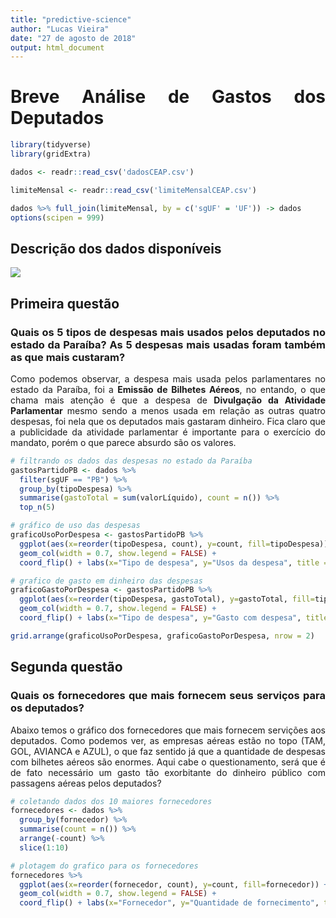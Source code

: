 ```yaml
---
title: "predictive-science"
author: "Lucas Vieira"
date: "27 de agosto de 2018"
output: html_document
---
```


<style>
body {
text-align: justify}
</style>

# Breve Análise de Gastos dos Deputados

```r
library(tidyverse)
library(gridExtra)
```

```r
dados <- readr::read_csv('dadosCEAP.csv')

limiteMensal <- readr::read_csv('limiteMensalCEAP.csv')

dados %>% full_join(limiteMensal, by = c('sgUF' = 'UF')) -> dados
options(scipen = 999)
```

## Descrição dos dados disponíveis
![](descricao.jpg)

## Primeira questão

### Quais os 5 tipos de despesas mais usados pelos deputados no estado da Paraíba? As 5 despesas mais usadas foram também as que mais custaram?

Como podemos observar, a despesa mais usada pelos parlamentares no estado da Paraíba, foi a **Emissão de Bilhetes Aéreos**, no entando, o que chama mais atenção é que a despesa de **Divulgação da Atividade Parlamentar** mesmo sendo a menos usada em relação as outras quatro despesas, foi nela que os deputados mais gastaram dinheiro. Fica claro que a publicidade da atividade parlamentar é importante para o exercício do mandato, porém o que parece absurdo são os valores.

```r
# filtrando os dados das despesas no estado da Paraíba
gastosPartidoPB <- dados %>% 
  filter(sgUF == "PB") %>%
  group_by(tipoDespesa) %>%
  summarise(gastoTotal = sum(valorLíquido), count = n()) %>% 
  top_n(5)

# gráfico de uso das despesas
graficoUsoPorDespesa <- gastosPartidoPB %>% 
  ggplot(aes(x=reorder(tipoDespesa, count), y=count, fill=tipoDespesa)) + 
  geom_col(width = 0.7, show.legend = FALSE) + 
  coord_flip() + labs(x="Tipo de despesa", y="Usos da despesa", title = 'Despesas mais usadas na PB')

# grafico de gasto em dinheiro das despesas
graficoGastoPorDespesa <- gastosPartidoPB %>% 
  ggplot(aes(x=reorder(tipoDespesa, gastoTotal), y=gastoTotal, fill=tipoDespesa)) + 
  geom_col(width = 0.7, show.legend = FALSE) + 
  coord_flip() + labs(x="Tipo de despesa", y="Gasto com despesa", title = 'Gastos com despesas na PB')

grid.arrange(graficoUsoPorDespesa, graficoGastoPorDespesa, nrow = 2)
```


## Segunda questão

### Quais os fornecedores que mais fornecem seus serviços para os deputados? 

Abaixo temos o gráfico dos fornecedores que mais fornecem servições aos deputados. Como podemos ver, as empresas aéreas estão no topo (TAM, GOL, AVIANCA e AZUL), o que faz sentido já que a quantidade de despesas com bilhetes aéreos são enormes. Aqui cabe o questionamento, será que é de fato necessário um gasto tão exorbitante do dinheiro público com passagens aéreas pelos deputados?

```r
# coletando dados dos 10 maiores fornecedores 
fornecedores <- dados %>% 
  group_by(fornecedor) %>% 
  summarise(count = n()) %>% 
  arrange(-count) %>% 
  slice(1:10)

# plotagem do grafico para os fornecedores
fornecedores %>% 
  ggplot(aes(x=reorder(fornecedor, count), y=count, fill=fornecedor)) + 
  geom_col(width = 0.7, show.legend = FALSE) + 
  coord_flip() + labs(x="Fornecedor", y="Quantidade de fornecimento", title = 'Maiores fornecedores')
```